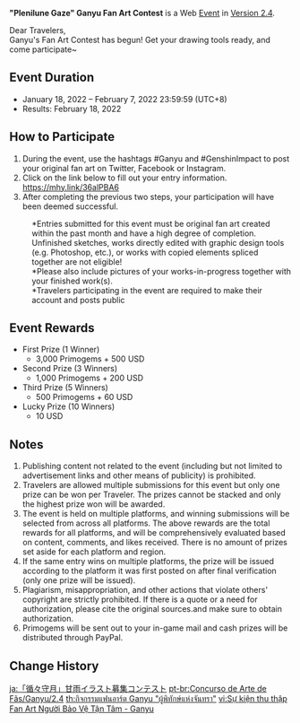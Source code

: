 {{Event
|name              = "Plenilune Gaze" Ganyu Fan Art Contest 2022-01-18
|image             = Plenilune Gaze Ganyu Fan Art Contest.png
|type              = Web
|group             = Submission
|group2            = Fanart
|time_known        = yes
|time_start        = 2022-01-18 12:00:00
|time_start_offset = GMT+8
|time_end          = 2022-02-07 23:59:59
|time_end_offset   = GMT+8
|link              = https://genshin.hoyoverse.com/en/news/detail/18728
}}
'''"Plenilune Gaze" Ganyu Fan Art Contest''' is a Web [[Event]] in [[Version 2.4]].

Dear Travelers,<br>
Ganyu's Fan Art Contest has begun! Get your drawing tools ready, and come participate~

==Event Duration==
* January 18, 2022 – February 7, 2022 23:59:59 (UTC+8)
* Results: February 18, 2022

==How to Participate==
# During the event, use the hashtags #Ganyu and #GenshinImpact to post your original fan art on Twitter, Facebook or Instagram.
# Click on the link below to fill out your entry information.<br>https://mhy.link/36alPBA6
# After completing the previous two steps, your participation will have been deemed successful.
:<nowiki>*</nowiki>Entries submitted for this event must be original fan art created within the past month and have a high degree of completion. Unfinished sketches, works directly edited with graphic design tools (e.g. Photoshop, etc.), or works with copied elements spliced together are not eligible!
:<nowiki>*</nowiki>Please also include pictures of your works-in-progress together with your finished work(s).
:<nowiki>*</nowiki>Travelers participating in the event are required to make their account and posts public

==Event Rewards==
* First Prize (1 Winner)
** 3,000 Primogems + 500 USD
* Second Prize (3 Winners)
** 1,000 Primogems + 200 USD
* Third Prize (5 Winners)
** 500 Primogems + 60 USD
* Lucky Prize (10 Winners)
** 10 USD

==Notes==
# Publishing content not related to the event (including but not limited to advertisement links and other means of publicity) is prohibited.
# Travelers are allowed multiple submissions for this event but only one prize can be won per Traveler. The prizes cannot be stacked and only the highest prize won will be awarded.
# The event is held on multiple platforms, and winning submissions will be selected from across all platforms. The above rewards are the total rewards for all platforms, and will be comprehensively evaluated based on content, comments, and likes received. There is no amount of prizes set aside for each platform and region.
# If the same entry wins on multiple platforms, the prize will be issued according to the platform it was first posted on after final verification (only one prize will be issued).
# Plagiarism, misappropriation, and other actions that violate others' copyright are strictly prohibited. If there is a quote or a need for authorization, please cite the original sources.and make sure to obtain authorization.
# Primogems will be sent out to your in-game mail and cash prizes will be distributed through PayPal.

==Change History==
{{Change History|2.4}}

[[ja:「循々守月」甘雨イラスト募集コンテスト]]
[[pt-br:Concurso de Arte de Fãs/Ganyu/2.4]]
[[th:กิจกรรมแฟนอาร์ต Ganyu "ผู้พิทักษ์แห่งจันทรา"]]
[[vi:Sự kiện thu thập Fan Art Người Bảo Vệ Tận Tâm - Ganyu]]